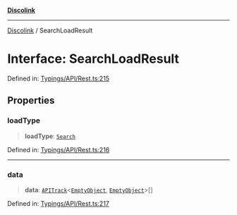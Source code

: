 [**Discolink**](../README.md)

***

[Discolink](../globals.md) / SearchLoadResult

# Interface: SearchLoadResult

Defined in: [Typings/API/Rest.ts:215](https://github.com/Archayu/discolink/blob/ddfd70ea55cc6996bf3567765f64fb3824cd3f79/src/Typings/API/Rest.ts#L215)

## Properties

### loadType

> **loadType**: [`Search`](../enumerations/LoadType.md#search)

Defined in: [Typings/API/Rest.ts:216](https://github.com/Archayu/discolink/blob/ddfd70ea55cc6996bf3567765f64fb3824cd3f79/src/Typings/API/Rest.ts#L216)

***

### data

> **data**: [`APITrack`](APITrack.md)\<[`EmptyObject`](../type-aliases/EmptyObject.md), [`EmptyObject`](../type-aliases/EmptyObject.md)\>[]

Defined in: [Typings/API/Rest.ts:217](https://github.com/Archayu/discolink/blob/ddfd70ea55cc6996bf3567765f64fb3824cd3f79/src/Typings/API/Rest.ts#L217)

